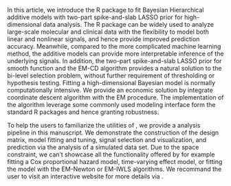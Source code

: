 \section{Discussion}
In this article, we introduce the R package \texttt{BHAM} to fit Bayesian Hierarchical additive models with two-part spike-and-slab LASSO prior for high-dimensional data analysis. The R package can be widely used to analyze  large-scale molecular and clinical data with the flexibility to model both linear and nonlinear signals, and hence provide improved prediction accuracy. Meanwhile, compared to the more complicated machine learning method, the additive models can provide more interpretable inference of the underlying signals. In addition, the two-part spike-and-slab LASSO prior for smooth function and the EM-CD algorithm provides a natural solution to the bi-level selection problem, without further requirement of thresholding or hypothesis testing. Fitting a high-dimensional Bayesian model is normally computationally intensive. We provide an economic solution by integrate coordinate descent algorithm with the EM procedure. The implementation of the algorithm leverage some commonly used modeling interface form the standard R packages and hence granting robustness.

To help the users to familiarize the utilities of \texttt{BHAM}, we provide a analysis pipeline in this manuscript. We demonstrate the construction of the design matrix, model fitting and tuning, signal selection and visualization, and prediction via the analysis of a simulated data set. Due to the space constraint, we can't showcase all the functionality offered by \texttt{BHAM} for example fitting a Cox proportional hazard model, time-varying effect model, or fitting the model with the  EM-Newton or EM-IWLS algorithms. We recommand the user to visit an interactive website for more details via \url{https://boyiguo1.github.io/BHAM/}.


